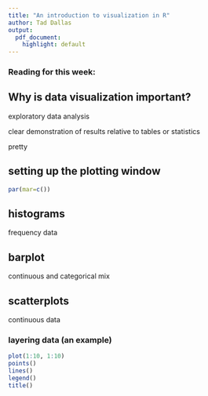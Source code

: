 ```yaml
---
title: "An introduction to visualization in R"
author: Tad Dallas
output: 
  pdf_document:
    highlight: default
---
```


### Reading for this week:
> 








## Why is data visualization important?

exploratory data analysis

clear demonstration of results relative to tables or statistics

pretty









## setting up the plotting window

```r

par(mar=c())

```




## histograms

frequency data





## barplot 

continuous and categorical mix 





## scatterplots

continuous data







### layering data (an example)

```r

plot(1:10, 1:10)
points()
lines()
legend()
title()

```








